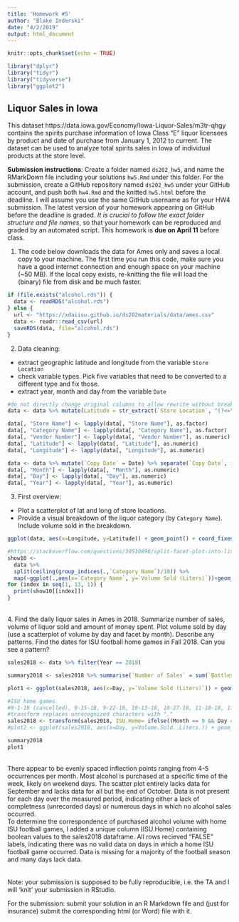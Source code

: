 ```yaml
---
title: 'Homework #5'
author: "Blake Inderski"
date: "4/2/2019"
output: html_document
---
```


```r
knitr::opts_chunk$set(echo = TRUE)
```

```r
library("dplyr")
library("tidyr")
library("tidyverse")
library("ggplot2")
```

## Liquor Sales in Iowa

This dataset https://data.iowa.gov/Economy/Iowa-Liquor-Sales/m3tr-qhgy contains the spirits purchase information of Iowa Class “E” liquor licensees by product and date of purchase from January 1, 2012 to current. The dataset can be used to analyze total spirits sales in Iowa of individual products at the store level.

**Submission instructions**: Create a folder named `ds202_hw5`, and name the RMarkDown file including your solutions `hw5.Rmd` under this folder. For the submission, create a GitHub repository named `ds202_hw5` under your GitHub account, and push both `hw4.Rmd` and the knitted `hw5.html` before the deadline. I will assume you use the same GitHub username as for your HW4 submission. The latest version of your homework appearing on GitHub before the deadline is graded. *It is crucial to follow the exact folder structure and file names*, so that your homework can be reproduced and graded by an automated script. This homework is **due on April 11** before class.

1. The code below downloads the data for Ames only and saves a local copy to your machine. The first time you run this code, make sure you have a good internet connection and enough space on your machine (~50 MB). If the local copy exists, re-knitting the file will load the (binary) file from disk and be much faster. 
```r
if (file.exists("alcohol.rds")) {
  data <- readRDS("alcohol.rds")
} else {
  url <- "https://xdaiisu.github.io/ds202materials/data/ames.csv"
  data <- readr::read_csv(url)
  saveRDS(data, file="alcohol.rds")
} 
```
2. Data cleaning: 
  - extract geographic latitude and longitude from the variable `Store Location`
  - check variable types. Pick five variables that need to be converted to a different type and fix those. 
  - extract year, month and day from the variable `Date`
```r
#do not directly change original columns to allow rewrite without breaking
data <- data %>% mutate(Latitude = str_extract(`Store Location`, "(?<=\\()([^,]+)")) %>% mutate(Longitude = str_extract(`Store Location`, "(?<=, )([^\\)]+)"))

data[, "Store Name"] <- lapply(data[, "Store Name"], as.factor)
data[, "Category Name"] <- lapply(data[, "Category Name"], as.factor)
data[, "Vendor Number"] <- lapply(data[, "Vendor Number"], as.numeric)
data[, "Latitude"] <- lapply(data[, "Latitude"], as.numeric)
data[, "Longitude"] <- lapply(data[, "Longitude"], as.numeric)

data <- data %>% mutate(`Copy Date` = Date) %>% separate(`Copy Date`, into=c("Month", "Day", "Year"), sep="/")
data[, "Month"] <- lapply(data[, "Month"], as.numeric)
data[, "Day"] <- lapply(data[, "Day"], as.numeric)
data[, "Year"] <- lapply(data[, "Year"], as.numeric)
```
3. First overview:
  - Plot a scatterplot of lat and long of store locations. 
  - Provide a visual breakdown of the liquor category (by `Category Name`). Include volume sold in the breakdown.
```r
ggplot(data, aes(x=Longitude, y=Latitude)) + geom_point() + coord_fixed()

#https://stackoverflow.com/questions/30510898/split-facet-plot-into-list-of-plots
show10 <-
  data %>% 
  split(ceiling(group_indices(.,`Category Name`)/10)) %>% 
  map(~ggplot(.,aes(x=`Category Name`, y=`Volume Sold (Liters)`))+geom_boxplot()+facet_wrap(~`Category Name`, ncol = 5, scales = "free"))
for (index in seq(1, 13, 1)) {
  print(show10[[index]])
}
```
<br />
4. Find the daily liquor sales in Ames in 2018. Summarize number of sales, volume of liquor sold and amount of money spent. Plot volume sold by day (use a scatterplot of volume by day and facet by month). Describe any patterns.
Find the dates for ISU football home games in Fall 2018. Can you see a pattern? 
```r
sales2018 <- data %>% filter(Year == 2018)

summary2018 <- sales2018 %>% summarise(`Number of Sales` = sum(`Bottles Sold`), `Volume of Liquor Sold (L)` = sum(`Volume Sold (Liters)`), `Amount of Money Spent ($)` = sum(`Sale (Dollars)`))

plot1 <- ggplot(sales2018, aes(x=Day, y=`Volume Sold (Liters)`)) + geom_point() + facet_wrap(~Month)

#ISU home games
#9-1-18 (cancelled), 9-15-18, 9-22-18, 10-13-18, 10-27-18, 11-10-18, 11-24-18, 12-1-18
#transform replaces unrecognized characters with "."
sales2018 <- transform(sales2018, ISU.Home= ifelse((Month == 9 && Day == 15) || (Month == 9 && Day == 22) || (Month == 10 && Day == 13) || (Month == 10 && Day == 27) || (Month == 11 && Day == 10) || (Month == 11 && Day == 24) || (Month == 12 && Day == 1), TRUE, FALSE))
#plot2 <- ggplot(sales2018, aes(x=Day, y=Volume.Sold..Liters.)) + geom_point(aes(color=ISU.Home)) + facet_wrap(~Month)

summary2018
plot1
```
<br />
There appear to be evenly spaced inflection points ranging from 4-5 occurrences per month. Most alcohol is purchased at a specific time of the week, likely on weekend days. The scatter plot entirely lacks data for September and lacks data for all but the end of October. Data is not present for each day over the measured period, indicating either a lack of completness (unrecorded days) or numerous days in which no alcohol sales occurred.
<br />
To determine the correspondence of purchased alcohol volume with home ISU football games, I added a unique column (ISU.Home) containing boolean values to the sales2018 dataframe. All rows recieved "FALSE" labels, indicating there was no valid data on days in which a home ISU football game occurred. Data is missing for a majority of the football season and many days lack data.
<br />
<br />
<br />
Note: your submission is supposed to be fully reproducible, i.e. the TA and I will 'knit' your submission in RStudio. 


For the submission: submit your solution in an R Markdown file and (just for insurance) submit the corresponding html (or Word) file with it. 
